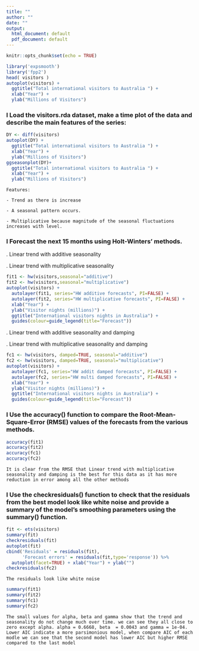 ```yaml
---
title: ""
author: ""
date: ""
output:
  html_document: default
  pdf_document: default
---
```


```r
knitr::opts_chunk$set(echo = TRUE)
```


```r
library('expsmooth')
library('fpp2')
head( visitors )
autoplot(visitors) +
  ggtitle("Total international visitors to Australia ") +
  xlab("Year") +
  ylab("Millions of Visitors")
```

### I Load the visitors.rda dataset, make a time plot of the data and describe the main features of the series:

```r
DY <- diff(visitors)
autoplot(DY) +
  ggtitle("Total international visitors to Australia ") +
  xlab("Year") +
  ylab("Millions of Visitors")
ggseasonplot(DY)+
  ggtitle("Total international visitors to Australia ") +
  xlab("Year") +
  ylab("Millions of Visitors")
```

`Features:`

  `- Trend as there is increase`
  
  `- A seasonal pattern occurs.`

  `- Multiplicative because magnitude of the seasonal fluctuations increases with level.`
  

### I Forecast the next 15 months using Holt-Winters' methods.

. Linear trend with additive seasonality

. Linear trend with multiplicative seasonality
```r
fit1 <- hw(visitors,seasonal="additive")
fit2 <- hw(visitors,seasonal="multiplicative")
autoplot(visitors) +
  autolayer(fit1, series="HW additive forecasts", PI=FALSE) +
  autolayer(fit2, series="HW multiplicative forecasts", PI=FALSE) +
  xlab("Year") +
  ylab("Visitor nights (millions)") +
  ggtitle("International visitors nights in Australia") +
  guides(colour=guide_legend(title="Forecast"))
```

. Linear trend with additive seasonality and damping

. Linear trend with multiplicative seasonality and damping
```r
fc1 <- hw(visitors, damped=TRUE, seasonal="additive")
fc2 <- hw(visitors, damped=TRUE, seasonal="multiplicative")
autoplot(visitors) +
  autolayer(fc1, series="HW addit damped forecasts", PI=FALSE) +
  autolayer(fc2, series="HW multi damped forecasts", PI=FALSE) +
  xlab("Year") +
  ylab("Visitor nights (millions)") +
  ggtitle("International visitors nights in Australia") +
  guides(colour=guide_legend(title="Forecast"))
```
 
### I Use the accuracy() function to compare the Root-Mean-Square-Error (RMSE) values of the forecasts from the various methods.
 
```r
accuracy(fit1)
accuracy(fit2)
accuracy(fc1)
accuracy(fc2)
```

`It is clear from the RMSE that Linear trend with multiplicative seasonality and damping is the best for this data as it has more reduction in error among all the other methods`

### I Use the checkresiduals() function to check that the residuals from the best model look like white noise and provide a summary of the model's smoothing parameters using the summary() function.

```r
fit <- ets(visitors)
summary(fit)
checkresiduals(fit)
autoplot(fit)
cbind('Residuals' = residuals(fit),
      'Forecast errors' = residuals(fit,type='response')) %>%
  autoplot(facet=TRUE) + xlab("Year") + ylab("")
checkresiduals(fc2)
```
`The residuals look like white noise ` 
```r
summary(fit1)
summary(fit2)
summary(fc1)
summary(fc2)
```
`The small values for alpha, beta and gamma show that the trend and seasonality do not change much over time. we can see they all close to zero except alpha. alpha = 0.6668, beta  = 0.0043 and gamma = 1e-04.`
`Lower AIC indicate a more parsimonious model, when compare AIC of each modle we can see that the second model has lower AIC but higher RMSE compared to the last model`
